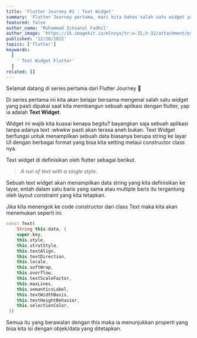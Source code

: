 ---
title: 'Flutter Journey #1 : Text Widget'
summary: 'Flutter Journey pertama, mari kita bahas salah satu widget yang paling sering dipakai, yaitu Text Widget'
featured: false
author_name: 'Muhammad Ichsanul Fadhil'
author_image: 'https://ik.imagekit.io/mlnzyx/tr:w-32,h-32/attachment/profile.webp'
published: '12/28/2022'
topics: ['flutter']
keywords:
  [
    ' Text Widget Flutter'
  ]
related: []
---

Selamat datang di series pertama dari Flutter Journey 👏

Di series pertama ini kita akan belajar bersama mengenai salah satu widget yang pasti dipakai saat kita membangun sebuah aplikasi dengan flutter, yap ia adalah **Text Widget**.

Widget ini wajib kita kuasai kenapa begitu? bayangkan saja sebuah aplikasi tanpa adanya text :wkwkw pasti akan  terasa aneh bukan. Text Widget berfungsi untuk menampilkan sebuah data biasanya berupa string ke layar UI dengan berbagai format yang bisa kita setting melaui constructor class nya.

Text widget di definisikan oleh flutter sebagai berikut.

> *A run of text with a single style.*
> 

Sebuah text widget akan menampilkan data string yang kita definisikan ke layar, entah dalam satu baris yang sama atau multiple baris itu tergantung oleh layout constraint yang kita tetapkan.

Jika kita menengok ke code constructor dari class Text maka kita akan menemukan seperti ini.

```dart
const Text(
    String this.data, {
    super.key,
    this.style,
    this.strutStyle,
    this.textAlign,
    this.textDirection,
    this.locale,
    this.softWrap,
    this.overflow,
    this.textScaleFactor,
    this.maxLines,
    this.semanticsLabel,
    this.textWidthBasis,
    this.textHeightBehavior,
    this.selectionColor,
 })
```

Semua itu yang berawalan dengan this maka ia menunjukkan properti yang bisa kita isi dengan objek/data yang ditetapkan.

